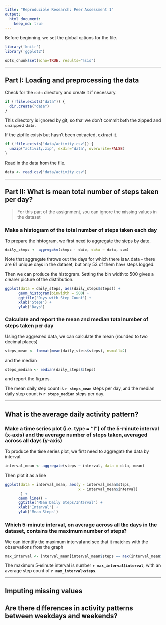 ```yaml
---
title: "Reproducible Research: Peer Assessment 1"
output:
  html_document:
    keep_md: true
---
```


Before beginning, we set the global options for the file.
```r
library('knitr')
library('ggplot2')

opts_chunk$set(echo=TRUE, results="asis")
```




---

## Part I: Loading and preprocessing the data

Check for the `data` directory and create it if necessary.
```r
if (!file.exists("data")) {
  dir.create("data")
}
```
This directory is ignored by git, so that we don't commit both the zipped and unzipped data.


If the zipfile exists but hasn't been extracted, extract it.
```r
if (!file.exists("data/activity.csv")) {
  unzip("activity.zip", exdir="data", overwrite=FALSE)
}
```

Read in the data from the file.
```r
data <- read.csv("data/activity.csv")
```




---

## Part II: What is mean total number of steps taken per day?

> For this part of the assignment, you can ignore the missing values in the dataset.


### Make a histogram of the total number of steps taken each day

To prepare the histogram, we first need to aggregate the steps by date.

```r
daily_steps <- aggregate(steps ~ date, data = data, sum)
```

Note that aggregate throws out the days for which there is `NA` data - there are 61 unique days in the dataset, but only 53 of them have steps logged.

Then we can produce the histogram.  Setting the bin width to 500 gives a clearer picture of the distribution.

```r
ggplot(data = daily_steps, aes(daily_steps$steps)) +
      geom_histogram(binwidth = 500) +
      ggtitle('Days with Step Count') +
      xlab('Steps') +
      ylab('Days')
```


### Calculate and report the mean and median total number of steps taken per day

Using the aggreated data, we can calculate the mean (rounded to two decimal places)

```r
steps_mean <- format(mean(daily_steps$steps), nsmall=2)
```

and the median

```r
steps_median <- median(daily_steps$steps)
```

and report the figures.

The mean daily step count is __`r steps_mean`__ steps per day, and the median daily step count is __`r steps_median`__ steps per day.



---

## What is the average daily activity pattern?

### Make a time series plot (i.e. type = "l") of the 5-minute interval (x-axis) and the average number of steps taken, averaged across all days (y-axis)

To produce the time series plot, we first need to aggregate the data by interval.

```r
interval_mean <- aggregate(steps ~ interval, data = data, mean)
```

Then plot it as a line

```r
ggplot(data = interval_mean, aes(y = interval_mean$steps,
                                 x = interval_mean$interval)
       ) +
      geom_line() +
      ggtitle('Mean Daily Steps/Interval') +
      xlab('Interval') +
      ylab('Mean Steps')
```

### Which 5-minute interval, on average across all the days in the dataset, contains the maximum number of steps?

We can identify the maximum interval and see that it matches with the observations from the graph

```r
max_interval <- interval_mean[interval_mean$steps == max(interval_mean$steps), ]
```

The maximum 5-minute interval is number __`r max_interval$interval`__, with an average step count of __`r max_interval$steps`__.



---

## Imputing missing values



## Are there differences in activity patterns between weekdays and weekends?

